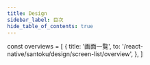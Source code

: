```yaml
---
title: Design
sidebar_label: 目次
hide_table_of_contents: true
---
```


<!-- textlint-disable ja-technical-writing/sentence-length,ja-technical-writing/max-comma,ja-spacing/ja-no-space-around-parentheses,jtf-style/3.3.かっこ類と隣接する文字の間のスペースの有無,ja-technical-writing/ja-no-mixed-period,ja-technical-writing/no-unmatched-pair,ja-technical-writing/no-doubled-joshi -->

const overviews = [
  {
    title: '画面一覧',
    to: '/react-native/santoku/design/screen-list/overview',
  },
]

<PageList overviews={overviews} colSize={12} />

<!-- textlint-enable ja-technical-writing/sentence-length,ja-technical-writing/max-comma,ja-spacing/ja-no-space-around-parentheses,jtf-style/3.3.かっこ類と隣接する文字の間のスペースの有無,ja-technical-writing/ja-no-mixed-period,ja-technical-writing/no-unmatched-pair,ja-technical-writing/no-doubled-joshi -->
